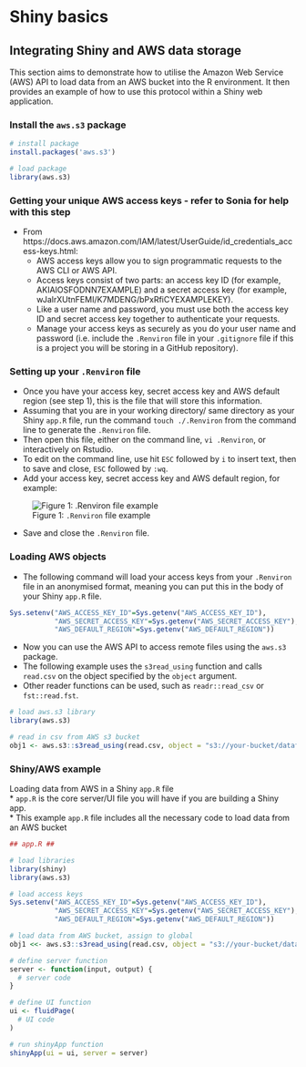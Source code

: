 # Shiny basics  

## Integrating Shiny and AWS data storage  

This section aims to demonstrate how to utilise the Amazon Web Service (AWS) API to load data from an AWS bucket into the R environment. It then provides an example of how to use this protocol within a Shiny web application.  

### Install the `aws.s3` package  

```r

# install package
install.packages('aws.s3')

# load package
library(aws.s3)

```

### Getting your unique AWS access keys - refer to Sonia for help with this step  

  * From https://docs.aws.amazon.com/IAM/latest/UserGuide/id_credentials_access-keys.html:  
    * AWS access keys allow you to sign programmatic requests to the AWS CLI or AWS API.  
    * Access keys consist of two parts: an access key ID (for example, AKIAIOSFODNN7EXAMPLE) and a secret access key (for example, wJalrXUtnFEMI/K7MDENG/bPxRfiCYEXAMPLEKEY).  
    * Like a user name and password, you must use both the access key ID and secret access key together to authenticate your requests.  
    * Manage your access keys as securely as you do your user name and password (i.e. include the `.Renviron` file in your `.gitignore` file if this is a project you will be storing in a GitHub repository).  

### Setting up your `.Renviron` file  
  * Once you have your access key, secret access key and AWS default region (see step 1), this is the file that will store this information.  
  * Assuming that you are in your working directory/ same directory as your Shiny `app.R` file, run the command `touch ./.Renviron` from the command line to generate the `.Renviron` file.   
  * Then open this file, either on the command line, `vi .Renviron`, or interactively on Rstudio.  
  * To edit on the command line, use hit `ESC` followed by `i` to insert text, then to save and close, `ESC` followed by `:wq`.  
  * Add your access key, secret access key and AWS default region, for example:  

![Figure 1: `.Renviron` file example](/home/abrowne/rytenlab_induction/images/access_key_example.png)

  * Save and close the `.Renviron` file.  

### Loading AWS objects  
  * The following command will load your access keys from your `.Renviron` file in an anonymised format, meaning you can put this in the body of your Shiny `app.R` file.  
  
```r

Sys.setenv("AWS_ACCESS_KEY_ID"=Sys.getenv("AWS_ACCESS_KEY_ID"),
           "AWS_SECRET_ACCESS_KEY"=Sys.getenv("AWS_SECRET_ACCESS_KEY"),
           "AWS_DEFAULT_REGION"=Sys.getenv("AWS_DEFAULT_REGION"))

```

  * Now you can use the AWS API to access remote files using the `aws.s3` package.  
  * The following example uses the `s3read_using` function and calls `read.csv` on the object specified by the `object` argument.  
  * Other reader functions can be used, such as `readr::read_csv` or `fst::read.fst`.  

```r

# load aws.s3 library
library(aws.s3)

# read in csv from AWS s3 bucket 
obj1 <- aws.s3::s3read_using(read.csv, object = "s3://your-bucket/dataframe.csv")

```

### Shiny/AWS example

Loading data from AWS in a Shiny `app.R` file  
  * `app.R` is the core server/UI file you will have if you are building a Shiny app.  
  * This example `app.R` file includes all the necessary code to load data from an AWS bucket  

```r

## app.R ##

# load libraries
library(shiny)
library(aws.s3)

# load access keys
Sys.setenv("AWS_ACCESS_KEY_ID"=Sys.getenv("AWS_ACCESS_KEY_ID"),
           "AWS_SECRET_ACCESS_KEY"=Sys.getenv("AWS_SECRET_ACCESS_KEY"),
           "AWS_DEFAULT_REGION"=Sys.getenv("AWS_DEFAULT_REGION"))

# load data from AWS bucket, assign to global 
obj1 <<- aws.s3::s3read_using(read.csv, object = "s3://your-bucket/dataframe.csv")

# define server function
server <- function(input, output) {
  # server code
}

# define UI function
ui <- fluidPage(
  # UI code
)

# run shinyApp function 
shinyApp(ui = ui, server = server)

```


